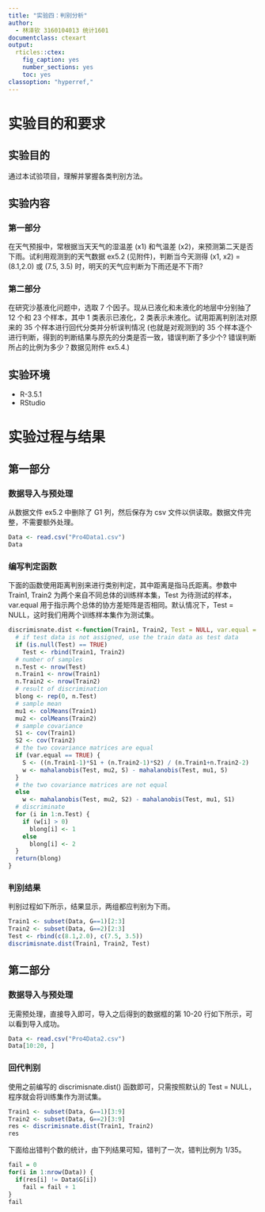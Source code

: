 ---
title: "实验四：判别分析"
author:
  - 林泽钦 3160104013 统计1601
documentclass: ctexart
output:
  rticles::ctex:
    fig_caption: yes
    number_sections: yes
    toc: yes
classoption: "hyperref,"
---

# 实验目的和要求

##  实验目的

通过本试验项目，理解并掌握各类判别方法。

## 实验内容 

### 第一部分

在天气预报中，常根据当天天气的湿温差 (x1) 和气温差 (x2)，来预测第二天是否下雨。试利用观测到的天气数据 ex5.2 (见附件)，判断当今天测得 (x1, x2) = (8.1,2.0) 或 (7.5, 3.5) 时，明天的天气应判断为下雨还是不下雨?

### 第二部分

在研究沙基液化问题中，选取 7 个因子。现从已液化和未液化的地层中分别抽了 12 个和 23 个样本，其中 1 类表示已液化，2 类表示未液化。试用距离判别法对原来的 35 个样本进行回代分类并分析误判情况 (也就是对观测到的 35 个样本逐个进行判断，得到的判断结果与原先的分类是否一致，错误判断了多少个? 错误判断所占的比例为多少？数据见附件 ex5.4.)

## 实验环境

+ R-3.5.1
+ RStudio

# 实验过程与结果

## 第一部分

### 数据导入与预处理

从数据文件 ex5.2 中删除了 G1 列，然后保存为 csv 文件以供读取。数据文件完整，不需要额外处理。

```{r}
Data <- read.csv("Pro4Data1.csv")
Data
```

### 编写判定函数

下面的函数使用距离判别来进行类别判定，其中距离是指马氏距离。参数中 Train1, Train2 为两个来自不同总体的训练样本集，Test 为待测试的样本，var.equal 用于指示两个总体的协方差矩阵是否相同。默认情况下，Test = NULL，这时我们用两个训练样本集作为测试集。

```{r}
discrimisnate.dist <-function(Train1, Train2, Test = NULL, var.equal = FALSE) {
  # if test data is not assigned, use the train data as test data
  if (is.null(Test) == TRUE)
    Test <- rbind(Train1, Train2)
  # number of samples
  n.Test <- nrow(Test)
  n.Train1 <- nrow(Train1)
  n.Train2 <- nrow(Train2)
  # result of discrimination
  blong <- rep(0, n.Test)
  # sample mean
  mu1 <- colMeans(Train1)
  mu2 <- colMeans(Train2)
  # sample covariance
  S1 <- cov(Train1)
  S2 <- cov(Train2)
  # the two covariance matrices are equal
  if (var.equal == TRUE) {
    S <- ((n.Train1-1)*S1 + (n.Train2-1)*S2) / (n.Train1+n.Train2-2)
    w <- mahalanobis(Test, mu2, S) - mahalanobis(Test, mu1, S)
  }
  # the two covariance matrices are not equal
  else
    w <- mahalanobis(Test, mu2, S2) - mahalanobis(Test, mu1, S1)
  # discriminate
  for (i in 1:n.Test) {
    if (w[i] > 0) 
      blong[i] <- 1
    else
      blong[i] <- 2
  }
  return(blong)
}
```

### 判别结果

判别过程如下所示，结果显示，两组都应判别为下雨。

```{r}
Train1 <- subset(Data, G==1)[2:3]
Train2 <- subset(Data, G==2)[2:3]
Test <- rbind(c(8.1,2.0), c(7.5, 3.5))
discrimisnate.dist(Train1, Train2, Test)
```

## 第二部分

### 数据导入与预处理

无需预处理，直接导入即可，导入之后得到的数据框的第 10-20 行如下所示，可以看到导入成功。

```{r}
Data <- read.csv("Pro4Data2.csv")
Data[10:20, ]
```

### 回代判别

使用之前编写的 discrimisnate.dist() 函数即可，只需按照默认的 Test = NULL，程序就会将训练集作为测试集。

```{r}
Train1 <- subset(Data, G==1)[3:9]
Train2 <- subset(Data, G==2)[3:9]
res <- discrimisnate.dist(Train1, Train2)
res
```

下面给出错判个数的统计，由下列结果可知，错判了一次，错判比例为 1/35。

```{r}
fail = 0
for(i in 1:nrow(Data)) {
  if(res[i] != Data$G[i])
    fail = fail + 1
}
fail
```

